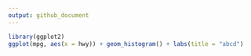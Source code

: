```yaml
---
output: github_document
---
```


```r
library(ggplot2)
ggplot(mpg, aes(x = hwy)) + geom_histogram() + labs(title = "abcd")
```
